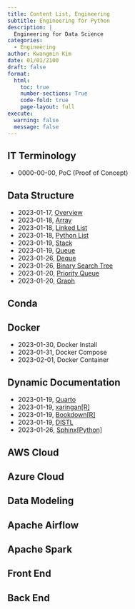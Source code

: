 ```yaml
---
title: Content List, Engineering 
subtitle: Engineering for Python 
description: | 
  Engineering for Data Science
categories:
  - Engineering
author: Kwangmin Kim
date: 01/01/2100
draft: false
format: 
  html:
    toc: true
    number-sections: True
    code-fold: true
    page-layout: full
execute: 
  warning: false
  message: false
---
```


## IT Terminology

* 0000-00-00, PoC (Proof of Concept)

## Data Structure

* 2023-01-17, [Overview](../2023-01-17_data_structure_overview/)
* 2023-01-18, [Array](../2023-01-18_array/)
* 2023-01-18, [Linked List](../2023-01-18_linked_list/)
* 2023-01-18, [Python List](../2023-01-18_python_list/)
* 2023-01-19, [Stack](../2023-01-19_stack/)
* 2023-01-19, [Queue](../2023-01-19_queue/)
* 2023-01-26, [Deque](../2023-01-19_deque/)
* 2023-01-26, [Binary Search Tree](../2023-01-20_binary_search_tree/)
* 2023-01-20, [Priority Queue](../2023-01-20_priority_queue/)
* 2023-01-20, [Graph](../2023-01-20_graph/)

## Conda

## Docker

* 2023-01-30, Docker Install
* 2023-01-31, Docker Compose
* 2023-02-01, Docker Container

## Dynamic Documentation

* 2023-01-19, [Quarto](https://quarto.org/docs/get-started/)
* 2023-01-19, [xaringan[R]](https://github.com/yihui/xaringan)
* 2023-01-19, [Bookdown[R]](https://bookdown.org/yihui/bookdown/get-started.html)
* 2023-01-19, [DISTL](https://decile-team-distil.readthedocs.io/en/latest/index.html)
* 2023-01-26, [Sphinx[Python]](https://www.sphinx-doc.org/en/master/)

## AWS Cloud

## Azure Cloud

## Data Modeling

## Apache Airflow

## Apache Spark

## Front End

## Back End